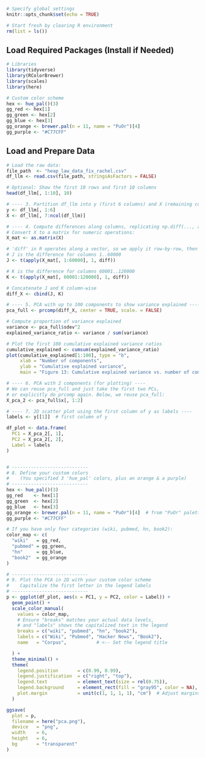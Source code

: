 ```r
# Specify global settings
knitr::opts_chunk$set(echo = TRUE)

# Start fresh by clearing R environment
rm(list = ls())
```


## Load Required Packages (Install if Needed)

```r
# Libraries
library(tidyverse)
library(RColorBrewer)
library(scales)
library(here)

# Custom color scheme
hex <- hue_pal()(3)
gg_red <- hex[1]
gg_green <- hex[2]
gg_blue <- hex[3]
gg_orange <- brewer.pal(n = 11, name = "PuOr")[4]
gg_purple <- "#C77CFF"
```



## Load and Prepare Data

```r
# Load the raw data:
file_path  <- "heap_law_data_fix_rachel.csv"
df_llm <- read.csv(file_path, stringsAsFactors = FALSE)

```

```r
# Optional: Show the first 10 rows and first 10 columns
head(df_llm[, 1:10], 10)

# ---- 3. Partition df_llm into y (first 6 columns) and X (remaining columns) ----
y <- df_llm[, 1:6]
X <- df_llm[, 7:ncol(df_llm)]

# ---- 4. Compute differences along columns, replicating np.diff(..., axis=1) in Python ----
# Convert X to a matrix for numeric operations:
X_mat <- as.matrix(X)

# 'diff' in R operates along a vector, so we apply it row-by-row, then transpose back.
# J is the difference for columns 1..60000
J <- t(apply(X_mat[, 1:60000], 1, diff))

# K is the difference for columns 60001..120000
K <- t(apply(X_mat[, 60001:120000], 1, diff))

# Concatenate J and K column-wise
diff_X <- cbind(J, K)

# ---- 5. PCA with up to 100 components to show variance explained ----
pca_full <- prcomp(diff_X, center = TRUE, scale. = FALSE)

# Compute proportion of variance explained
variance <- pca_full$sdev^2
explained_variance_ratio <- variance / sum(variance)

# Plot the first 100 cumulative explained variance ratios
cumulative_explained <- cumsum(explained_variance_ratio)
plot(cumulative_explained[1:100], type = "b",
     xlab = "Number of components",
     ylab = "Cumulative explained variance",
     main = "Figure 13: Cumulative explained variance vs. number of components")

# ---- 6. PCA with 2 components (for plotting) ----
# We can reuse pca_full and just take the first two PCs,
# or explicitly do prcomp again. Below, we reuse pca_full:
X_pca_2 <- pca_full$x[, 1:2]

# ---- 7. 2D scatter plot using the first column of y as labels ----
labels <- y[[1]]  # first column of y

df_plot <- data.frame(
  PC1 = X_pca_2[, 1],
  PC2 = X_pca_2[, 2],
  Label = labels
)



```

```r
# ----------------------------
# 8. Define your custom colors
#    (You specified 3 'hue_pal' colors, plus an orange & a purple)
# ----------------------------
hex <- hue_pal()(3)
gg_red    <- hex[1]
gg_green  <- hex[2]
gg_blue   <- hex[3]
gg_orange <- brewer.pal(n = 11, name = "PuOr")[4]  # from "PuOr" palette
gg_purple <- "#C77CFF"

# If you have only four categories (wiki, pubmed, hn, book2):
color_map <- c(
  "wiki"   = gg_red,
  "pubmed" = gg_green,
  "hn"     = gg_blue,
  "book2"  = gg_orange
)

# ----------------------------
# 9. Plot the PCA in 2D with your custom color scheme
#    Capitalize the first letter in the legend labels
# ----------------------------
p <- ggplot(df_plot, aes(x = PC1, y = PC2, color = Label)) +
  geom_point() +
  scale_color_manual(
    values = color_map,
    # Ensure "breaks" matches your actual data levels,
    # and "labels" shows the capitalized text in the legend
    breaks = c("wiki", "pubmed", "hn", "book2"),
    labels = c("Wiki", "Pubmed", "Hacker News", "Book2"),
    name   = "Corpus",           # <-- Set the legend title

  ) +
  theme_minimal() +
  theme(
    legend.position       = c(0.99, 0.99),
    legend.justification  = c("right", "top"),
    legend.text           = element_text(size = rel(0.75)),
    legend.background     = element_rect(fill = "gray95", color = NA),
    plot.margin           = unit(c(1, 1, 1, 1), "cm")  # Adjust margins here
  )

ggsave(
  plot = p,
  filename = here("pca.png"),
  device   = "png",
  width    = 6,
  height   = 6,
  bg       = "transparent"
)



```